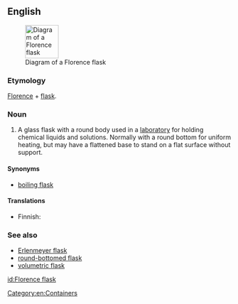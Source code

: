 {{wikipedia}}
==English==
[[Image:Round bottomed flask half full.png|right|75px|Diagram of a Florence flask]]

===Etymology===
[[Florence]] + [[flask]].

===Noun===
{{en-noun|head=Florence flask}}

# {{context|chemistry}} A glass flask with a round body used in a [[laboratory]] for holding chemical liquids and solutions. Normally with a round bottom for uniform heating, but may have a flattened base to stand on a flat surface without support.

====Synonyms====
* [[boiling flask]]

====Translations====
{{trans-top|round laboratory flask}}
* Finnish: {{t-|fi|pyörökolvi}}
{{trans-mid}}
{{trans-bottom}}

===See also===
* [[Erlenmeyer flask]]
* [[round-bottomed flask]]
* [[volumetric flask]]

[[Category:en:Containers]]

[[id:Florence flask]]